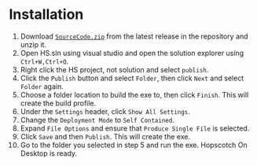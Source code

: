# Installation
1. Download [`SourceCode.zip`](https://github.com/HopscotchOnDesktop/HopscotchOnDesktop/releases/) from the latest release in the repository and unzip it.
2. Open HS.sln using visual studio and open the solution explorer using `Ctrl+W,Ctrl+O`.
3. Right click the HS project, not solution and select `publish`.
4. Click the `Publish` button and select `Folder`, then click `Next` and select `Folder` again.
5. Choose a folder location to build the exe to, then click `Finish`. This will create the build profile.
6. Under the `Settings` header, click `Show All Settings`.
7. Change the `Deployment Mode` to `Self Contained`.
8. Expand `File Options` and ensure that `Produce Single File` is selected.
9. Click `Save` and then `Publish`. This will create the exe.
10. Go to the folder you selected in step 5 and run the exe. Hopscotch On Desktop is ready.